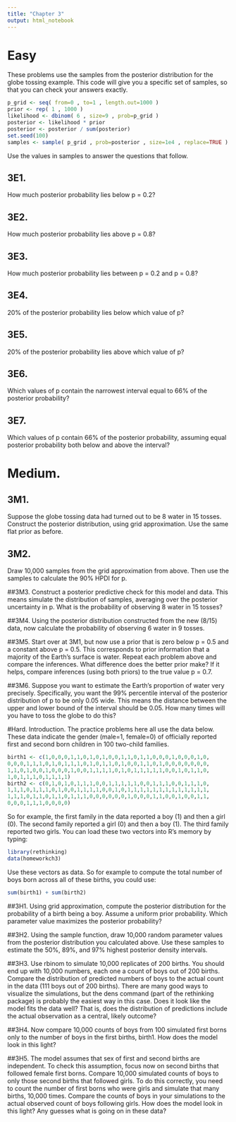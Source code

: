 ```yaml
---
title: "Chapter 3"
output: html_notebook
---
```

 
# Easy

These problems use the samples from the posterior distribution for the globe tossing example.
This code will give you a specific set of samples, so that you can check your answers exactly.

```r
p_grid <- seq( from=0 , to=1 , length.out=1000 )
prior <- rep( 1 , 1000 )
likelihood <- dbinom( 6 , size=9 , prob=p_grid )
posterior <- likelihood * prior
posterior <- posterior / sum(posterior)
set.seed(100)
samples <- sample( p_grid , prob=posterior , size=1e4 , replace=TRUE )
```

Use the values in samples to answer the questions that follow.

## 3E1. 
How much posterior probability lies below p = 0.2?

## 3E2. 
How much posterior probability lies above p = 0.8?

## 3E3. 
How much posterior probability lies between p = 0.2 and p = 0.8?

## 3E4. 
20% of the posterior probability lies below which value of p?

## 3E5. 
20% of the posterior probability lies above which value of p?

## 3E6. 
Which values of p contain the narrowest interval equal to 66% of the posterior probability?

## 3E7. 
Which values of p contain 66% of the posterior probability, assuming equal posterior probability
both below and above the interval?

# Medium.
## 3M1. 

Suppose the globe tossing data had turned out to be 8 water in 15 tosses. Construct the posterior
distribution, using grid approximation. Use the same flat prior as before.

## 3M2. 
Draw 10,000 samples from the grid approximation from above. Then use the samples to calculate
the 90% HPDI for p.

##3M3. 
Construct a posterior predictive check for this model and data. This means simulate the distribution
of samples, averaging over the posterior uncertainty in p. What is the probability of observing
8 water in 15 tosses?

##3M4. 
Using the posterior distribution constructed from the new (8/15) data, now calculate the probability
of observing 6 water in 9 tosses.

##3M5. 
Start over at 3M1, but now use a prior that is zero below p = 0.5 and a constant above p = 0.5.
This corresponds to prior information that a majority of the Earth’s surface is water. Repeat each
problem above and compare the inferences. What difference does the better prior make? If it helps,
compare inferences (using both priors) to the true value p = 0.7.

##3M6. 
Suppose you want to estimate the Earth’s proportion of water very precisely. Specifically, you
want the 99% percentile interval of the posterior distribution of p to be only 0.05 wide. This means
the distance between the upper and lower bound of the interval should be 0.05. How many times will
you have to toss the globe to do this?

#Hard.
Introduction. The practice problems here all use the data below. These data indicate the gender (male=1, female=0) of officially reported first and second born children in 100 two-child families.
```r
birth1 <- c(1,0,0,0,1,1,0,1,0,1,0,0,1,1,0,1,1,0,0,0,1,0,0,0,1,0,
0,0,0,1,1,1,0,1,0,1,1,1,0,1,0,1,1,0,1,0,0,1,1,0,1,0,0,0,0,0,0,0,
1,1,0,1,0,0,1,0,0,0,1,0,0,1,1,1,1,0,1,0,1,1,1,1,1,0,0,1,0,1,1,0,
1,0,1,1,1,0,1,1,1,1)
birth2 <- c(0,1,0,1,0,1,1,1,0,0,1,1,1,1,1,0,0,1,1,1,0,0,1,1,1,0,
1,1,1,0,1,1,1,0,1,0,0,1,1,1,1,0,0,1,0,1,1,1,1,1,1,1,1,1,1,1,1,1,
1,1,1,0,1,1,0,1,1,0,1,1,1,0,0,0,0,0,0,1,0,0,0,1,1,0,0,1,0,0,1,1,
0,0,0,1,1,1,0,0,0,0)
```

So for example, the first family in the data reported a boy (1) and then a girl (0). The second family
reported a girl (0) and then a boy (1). The third family reported two girls. You can load these two
vectors into R’s memory by typing:

```r
library(rethinking)
data(homeworkch3)
```

Use these vectors as data. So for example to compute the total number of boys born across all of these
births, you could use:

```r
sum(birth1) + sum(birth2)
```

##3H1. 
Using grid approximation, compute the posterior distribution for the probability of a birth
being a boy. Assume a uniform prior probability. Which parameter value maximizes the posterior
probability?

##3H2. 
Using the sample function, draw 10,000 random parameter values from the posterior distribution
you calculated above. Use these samples to estimate the 50%, 89%, and 97% highest posterior
density intervals.

##3H3. 
Use rbinom to simulate 10,000 replicates of 200 births. You should end up with 10,000 numbers,
each one a count of boys out of 200 births. Compare the distribution of predicted numbers
of boys to the actual count in the data (111 boys out of 200 births). There are many good ways to
visualize the simulations, but the dens command (part of the rethinking package) is probably the
easiest way in this case. Does it look like the model fits the data well? That is, does the distribution
of predictions include the actual observation as a central, likely outcome?

##3H4. 
Now compare 10,000 counts of boys from 100 simulated first borns only to the number of boys
in the first births, birth1. How does the model look in this light?

##3H5. 
The model assumes that sex of first and second births are independent. To check this assumption,
focus now on second births that followed female first borns. Compare 10,000 simulated counts
of boys to only those second births that followed girls. To do this correctly, you need to count the
number of first borns who were girls and simulate that many births, 10,000 times. Compare the
counts of boys in your simulations to the actual observed count of boys following girls. How does the
model look in this light? Any guesses what is going on in these data?

